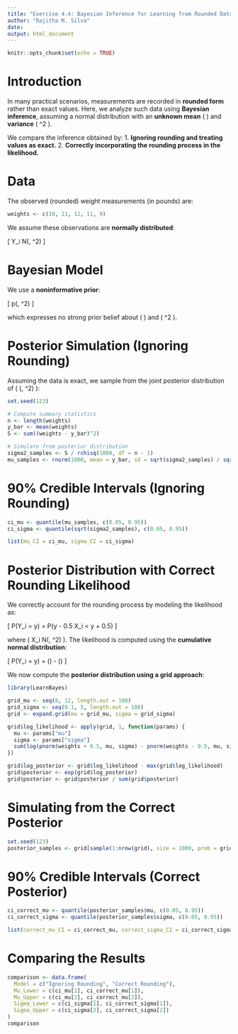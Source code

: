 ```yaml
---
title: "Exercise 4.4: Bayesian Inference for Learning from Rounded Data"
author: "Rajitha M. Silva"
date: 
output: html_document
---
```


```r
knitr::opts_chunk$set(echo = TRUE)
```

# Introduction

In many practical scenarios, measurements are recorded in **rounded form** rather than exact values. Here, we analyze such data using **Bayesian inference**, assuming a normal distribution with an **unknown mean** \( \mu \) and **variance** \( \sigma^2 \).

We compare the inference obtained by:
1. **Ignoring rounding and treating values as exact.**
2. **Correctly incorporating the rounding process in the likelihood.**

# Data

The observed (rounded) weight measurements (in pounds) are:

```r
weights <- c(10, 11, 12, 11, 9)
```

We assume these observations are **normally distributed**:

\[
Y_i \sim N(\mu, \sigma^2)
\]

# Bayesian Model

We use a **noninformative prior**:

\[
p(\mu, \sigma^2) \propto \frac{1}{\sigma^2}
\]

which expresses no strong prior belief about \( \mu \) and \( \sigma^2 \).

# Posterior Simulation (Ignoring Rounding)

Assuming the data is exact, we sample from the joint posterior distribution of \( (\mu, \sigma^2) \):

```r
set.seed(123)

# Compute summary statistics
n <- length(weights)
y_bar <- mean(weights)
S <- sum((weights - y_bar)^2)

# Simulate from posterior distribution
sigma2_samples <- S / rchisq(1000, df = n - 1)
mu_samples <- rnorm(1000, mean = y_bar, sd = sqrt(sigma2_samples) / sqrt(n))
```

# 90% Credible Intervals (Ignoring Rounding)

```r
ci_mu <- quantile(mu_samples, c(0.05, 0.95))
ci_sigma <- quantile(sqrt(sigma2_samples), c(0.05, 0.95))

list(mu_CI = ci_mu, sigma_CI = ci_sigma)
```

# Posterior Distribution with Correct Rounding Likelihood

We correctly account for the rounding process by modeling the likelihood as:

\[
P(Y_i = y) = P(y - 0.5 \leq X_i < y + 0.5)
\]

where \( X_i \sim N(\mu, \sigma^2) \). The likelihood is computed using the **cumulative normal distribution**:

\[
P(Y_i = y) = \Phi\left(\frac{y+0.5 - \mu}{\sigma}\right) - \Phi\left(\frac{y-0.5 - \mu}{\sigma}\right)
\]

We now compute the **posterior distribution using a grid approach**:

```r
library(LearnBayes)

grid_mu <- seq(8, 12, length.out = 100)
grid_sigma <- seq(0.1, 5, length.out = 100)
grid <- expand.grid(mu = grid_mu, sigma = grid_sigma)

grid$log_likelihood <- apply(grid, 1, function(params) {
  mu <- params["mu"]
  sigma <- params["sigma"]
  sum(log(pnorm(weights + 0.5, mu, sigma) - pnorm(weights - 0.5, mu, sigma)))
})

grid$log_posterior <- grid$log_likelihood - max(grid$log_likelihood)
grid$posterior <- exp(grid$log_posterior)
grid$posterior <- grid$posterior / sum(grid$posterior)
```

# Simulating from the Correct Posterior

```r
set.seed(123)
posterior_samples <- grid[sample(1:nrow(grid), size = 1000, prob = grid$posterior, replace = TRUE), ]
```

# 90% Credible Intervals (Correct Posterior)

```r
ci_correct_mu <- quantile(posterior_samples$mu, c(0.05, 0.95))
ci_correct_sigma <- quantile(posterior_samples$sigma, c(0.05, 0.95))

list(correct_mu_CI = ci_correct_mu, correct_sigma_CI = ci_correct_sigma)
```

# Comparing the Results

```r
comparison <- data.frame(
  Model = c("Ignoring Rounding", "Correct Rounding"),
  Mu_Lower = c(ci_mu[1], ci_correct_mu[1]),
  Mu_Upper = c(ci_mu[2], ci_correct_mu[2]),
  Sigma_Lower = c(ci_sigma[1], ci_correct_sigma[1]),
  Sigma_Upper = c(ci_sigma[2], ci_correct_sigma[2])
)
comparison
```
